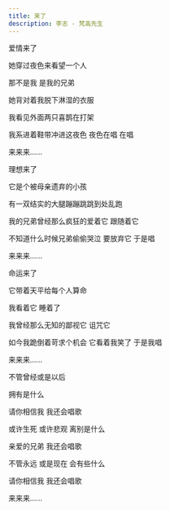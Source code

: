 ```yaml
---
title: 来了
description: 李志 - 梵高先生
---
```


爱情来了

她穿过夜色来看望一个人

那不是我 是我的兄弟

她背对着我脱下淋湿的衣服

我看见外面两只喜鹊在打架

我系进着鞋带冲进这夜色 夜色在唱 在唱

来来来......

理想来了

它是个被母亲遗弃的小孩

有一双结实的大腿蹦蹦跳跳到处乱跑

我的兄弟曾经那么疯狂的爱着它 跟随着它

不知道什么时候兄弟偷偷哭泣 要放弃它 于是唱

来来来......

命运来了

它带着天平给每个人算命

我看着它 睡着了

我曾经那么无知的鄙视它 诅咒它

如今我跪倒着苛求个机会 它看着我笑了 于是我唱

来来来......

不管曾经或是以后

拥有是什么

请你相信我 我还会唱歌

或许生死 或许悲观 离别是什么

亲爱的兄弟 我还会唱歌

不管永远 或是现在 会有些什么

请你相信我 我还会唱歌

来来来......
